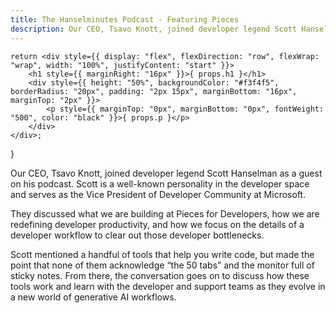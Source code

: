 ```yaml
---
title: The Hanselminutes Podcast - Featuring Pieces
description: Our CEO, Tsavo Knott, joined developer legend Scott Hanselman as a guest on his podcast to talk AI, Innovation, and Collaboration in the space.
---
```


    return <div style={{ display: "flex", flexDirection: "row", flexWrap: "wrap", width: "100%", justifyContent: "start" }}>
        <h1 style={{ marginRight: "16px" }}>{ props.h1 }</h1>
        <div style={{ height: "50%", backgroundColor: "#f3f4f5", borderRadius: "20px", padding: "2px 15px", marginBottom: "16px", marginTop: "2px" }}>
            <p style={{ marginTop: "0px", marginBottom: "0px", fontWeight: "500", color: "black" }}>{ props.p }</p>
        </div>
    </div>;
}

<EventHeader p="October 5th, 2023" h1="The Hanselminutes Podcast: A Blend of AI, Innovation, and Collaboration"></EventHeader>

Our CEO, Tsavo Knott, joined developer legend Scott Hanselman as a guest on his podcast. Scott is a well-known personality in the developer space and serves as the Vice President of Developer Community at Microsoft.

They discussed what we are building at Pieces for Developers, how we are redefining developer productivity, and how we focus on the details of a developer workflow to clear out those developer bottlenecks.

Scott mentioned a handful of tools that help you write code, but made the point that none of them acknowledge “the 50 tabs” and the monitor full of sticky notes. From there, the conversation goes on to discuss how these tools work and learn with the developer and support teams as they evolve in a new world of generative AI workflows.
